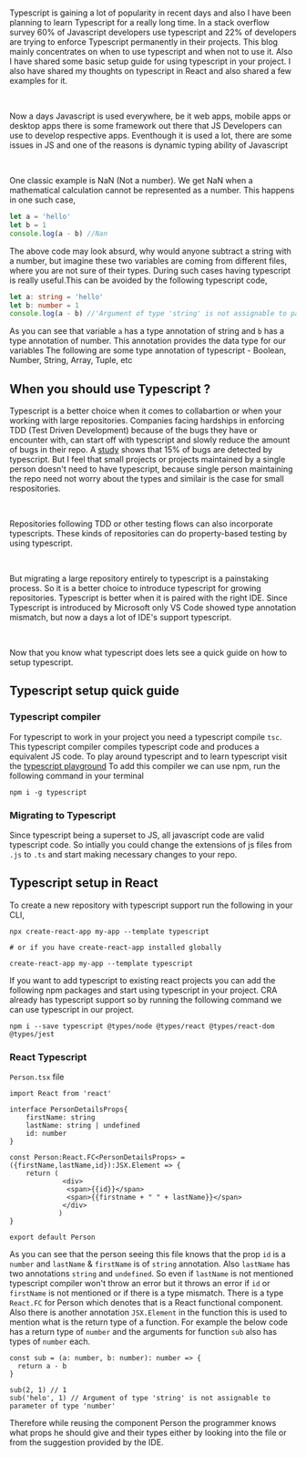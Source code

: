 <br />

Typescript is gaining a lot of popularity in recent days and also I have been planning
to learn Typescript for a really long time. In a stack overflow survey 60% of Javascript
developers use typescript and 22% of developers are trying to enforce Typescript permanently
in their projects.
This blog mainly concentrates on when to use typescript and when not to use it. Also I
have shared some basic setup guide for using typescript in your project. I also have shared my thoughts on typescript
in React and also shared a few examples for it.

<br />

Now a days Javascript is used everywhere, be it web apps, mobile apps or desktop apps
there is some framework out there that JS Developers can use to develop respective apps.
Eventhough it is used a lot, there are some issues in JS and one of the reasons is dynamic
typing ability of Javascript

<br />

One classic example is NaN (Not a number). We get NaN when a mathematical calculation
cannot be represented as a number. This happens in one such case,

```js
let a = 'hello'
let b = 1
console.log(a - b) //Nan
```

The above code may look absurd, why would anyone subtract a string with a number, but imagine these
two variables are coming from different files, where you are not sure of their types. During such
cases having typescript is really useful.This can be avoided by the following typescript code,

```ts
let a: string = 'hello'
let b: number = 1
console.log(a - b) //'Argument of type 'string' is not assignable to parameter of type 'number''
```

As you can see that variable `a` has a type annotation of string and `b` has a type annotation of number.
This annotation provides the data type for our variables
The following are some type annotation of typescript - Boolean, Number, String, Array, Tuple, etc

## When you should use Typescript ?

Typescript is a better choice when it comes to collabartion or when your working with large repositories. Companies
facing hardships in enforcing TDD (Test Driven Development) because of the bugs they have or encounter with, can start
off with typescript and slowly reduce the amount of bugs in their repo. A [study](http://earlbarr.com/publications/typestudy.pdf)
shows that 15% of bugs are detected by typescript. But I feel that small projects or projects maintained
by a single person doesn't need to have typescript, because single person maintaining the repo need not worry about
the types and similair is the case for small respositories.

<br />

Repositories following TDD or other testing flows can also incorporate typescripts. These kinds of repositories can
do property-based testing by using typescript.

<br />

But migrating a large repository entirely to typescript is a painstaking process. So it is a better choice to introduce
typescript for growing repositories. Typescript is better when it is paired with the right IDE. Since Typescript is introduced by Microsoft only VS Code showed
type annotation mismatch, but now a days a lot of IDE's support typescript.

<br />

Now that you know what typescript does lets see a quick guide
on how to setup typescript.

## Typescript setup quick guide

### Typescript compiler

For typescript to work in your project you need a typescript compile `tsc`.
This typescript compiler compiles typescript code and produces a equivalent JS code.
To play around typescript and to learn typescript visit the [typescript playground](https://www.typescriptlang.org/play)
To add this compiler we can use npm, run the following command in your terminal

```shell
npm i -g typescript
```

### Migrating to Typescript

Since typescript being a superset to JS, all javascript code are valid typescript code.
So intially you could change the extensions of js files from `.js` to `.ts` and start making necessary changes
to your repo.

## Typescript setup in React

To create a new repository with typescript support run the following in your CLI,

```shell
npx create-react-app my-app --template typescript

# or if you have create-react-app installed globally

create-react-app my-app --template typescript

```

If you want to add typescript to existing react projects you can add the following npm packages
and start using typescript in your project. CRA already has typescript support so by running the following
command we can use typescript in our project.

```shell
npm i --save typescript @types/node @types/react @types/react-dom @types/jest
```

### React Typescript

`Person.tsx` file

```tsx
import React from 'react'

interface PersonDetailsProps{
    firstName: string
    lastName: string | undefined
    id: number
}

const Person:React.FC<PersonDetailsProps> = ({firstName,lastName,id}):JSX.Element => {
    return (
             <div>
              <span>{{id}}</span>
              <span>{{firstname + " " + lastName}}</span>
             </div>
            )
}

export default Person
```

As you can see that the person seeing this file knows that the prop `id` is a `number` and `lastName` & `firstName`
is of `string` annotation. Also `lastName` has two annotations `string` and `undefined`. So even if `lastName`
is not mentioned typescript compiler won't throw an error but it throws an error if `id` or `firstName` is not
mentioned or if there is a type mismatch.
There is a type `React.FC` for Person which denotes that is a React functional component.
Also there is another annotation `JSX.Element` in the function this is used to
mention what is the return type of a function. For example the below code has a return type of `number` and the arguments for
function `sub` also has types of `number` each.

```tsx
const sub = (a: number, b: number): number => {
  return a - b
}

sub(2, 1) // 1
sub('helo', 1) // Argument of type 'string' is not assignable to parameter of type 'number'
```

Therefore while reusing the component Person the programmer knows what props he should
give and their types either by looking into the file or from the suggestion provided by the IDE.
